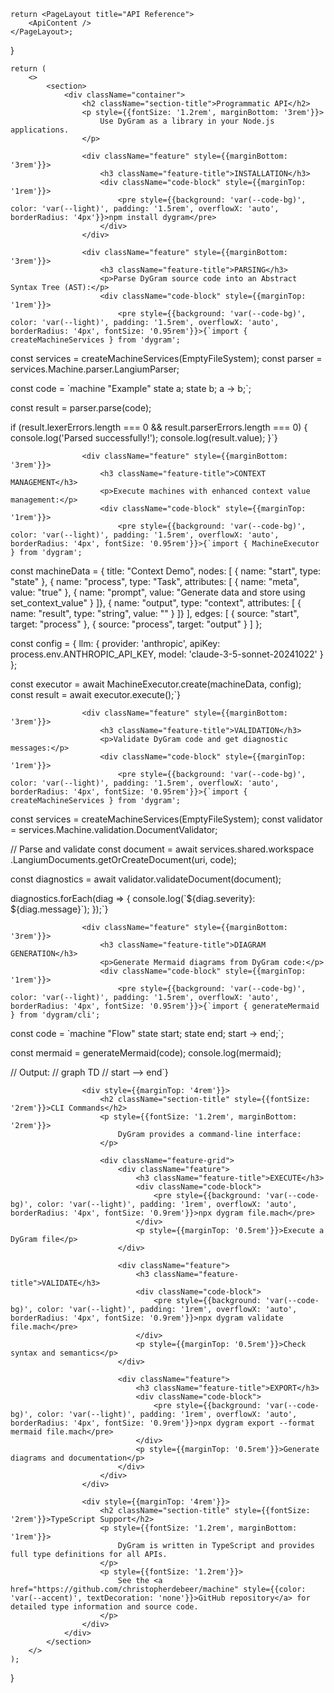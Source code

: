 
    return <PageLayout title="API Reference">
        <ApiContent />
    </PageLayout>;
}

    return (
        <>
            <section>
                <div className="container">
                    <h2 className="section-title">Programmatic API</h2>
                    <p style={{fontSize: '1.2rem', marginBottom: '3rem'}}>
                        Use DyGram as a library in your Node.js applications.
                    </p>

                    <div className="feature" style={{marginBottom: '3rem'}}>
                        <h3 className="feature-title">INSTALLATION</h3>
                        <div className="code-block" style={{marginTop: '1rem'}}>
                            <pre style={{background: 'var(--code-bg)', color: 'var(--light)', padding: '1.5rem', overflowX: 'auto', borderRadius: '4px'}}>npm install dygram</pre>
                        </div>
                    </div>

                    <div className="feature" style={{marginBottom: '3rem'}}>
                        <h3 className="feature-title">PARSING</h3>
                        <p>Parse DyGram source code into an Abstract Syntax Tree (AST):</p>
                        <div className="code-block" style={{marginTop: '1rem'}}>
                            <pre style={{background: 'var(--code-bg)', color: 'var(--light)', padding: '1.5rem', overflowX: 'auto', borderRadius: '4px', fontSize: '0.95rem'}}>{`import { createMachineServices } from 'dygram';

const services = createMachineServices(EmptyFileSystem);
const parser = services.Machine.parser.LangiumParser;

const code = \`machine "Example"
  state a;
  state b;
  a -> b;\`;

const result = parser.parse(code);

if (result.lexerErrors.length === 0 &&
    result.parserErrors.length === 0) {
  console.log('Parsed successfully!');
  console.log(result.value);
}`}</pre>
                        </div>
                    </div>

                    <div className="feature" style={{marginBottom: '3rem'}}>
                        <h3 className="feature-title">CONTEXT MANAGEMENT</h3>
                        <p>Execute machines with enhanced context value management:</p>
                        <div className="code-block" style={{marginTop: '1rem'}}>
                            <pre style={{background: 'var(--code-bg)', color: 'var(--light)', padding: '1.5rem', overflowX: 'auto', borderRadius: '4px', fontSize: '0.95rem'}}>{`import { MachineExecutor } from 'dygram';

const machineData = {
  title: "Context Demo",
  nodes: [
    { name: "start", type: "state" },
    { name: "process", type: "Task", attributes: [
      { name: "meta", value: "true" },
      { name: "prompt", value: "Generate data and store using set_context_value" }
    ]},
    { name: "output", type: "context", attributes: [
      { name: "result", type: "string", value: "" }
    ]}
  ],
  edges: [
    { source: "start", target: "process" },
    { source: "process", target: "output" }
  ]
};

const config = {
  llm: {
    provider: 'anthropic',
    apiKey: process.env.ANTHROPIC_API_KEY,
    model: 'claude-3-5-sonnet-20241022'
  }
};

const executor = await MachineExecutor.create(machineData, config);
const result = await executor.execute();`}</pre>
                        </div>
                    </div>

                    <div className="feature" style={{marginBottom: '3rem'}}>
                        <h3 className="feature-title">VALIDATION</h3>
                        <p>Validate DyGram code and get diagnostic messages:</p>
                        <div className="code-block" style={{marginTop: '1rem'}}>
                            <pre style={{background: 'var(--code-bg)', color: 'var(--light)', padding: '1.5rem', overflowX: 'auto', borderRadius: '4px', fontSize: '0.95rem'}}>{`import { createMachineServices } from 'dygram';

const services = createMachineServices(EmptyFileSystem);
const validator = services.Machine.validation.DocumentValidator;

// Parse and validate
const document = await services.shared.workspace
  .LangiumDocuments.getOrCreateDocument(uri, code);

const diagnostics = await validator.validateDocument(document);

diagnostics.forEach(diag => {
  console.log(\`\${diag.severity}: \${diag.message}\`);
});`}</pre>
                        </div>
                    </div>

                    <div className="feature" style={{marginBottom: '3rem'}}>
                        <h3 className="feature-title">DIAGRAM GENERATION</h3>
                        <p>Generate Mermaid diagrams from DyGram code:</p>
                        <div className="code-block" style={{marginTop: '1rem'}}>
                            <pre style={{background: 'var(--code-bg)', color: 'var(--light)', padding: '1.5rem', overflowX: 'auto', borderRadius: '4px', fontSize: '0.95rem'}}>{`import { generateMermaid } from 'dygram/cli';

const code = \`machine "Flow"
  state start;
  state end;
  start -> end;\`;

const mermaid = generateMermaid(code);
console.log(mermaid);

// Output:
// graph TD
//   start --> end`}</pre>
                        </div>
                    </div>

                    <div style={{marginTop: '4rem'}}>
                        <h2 className="section-title" style={{fontSize: '2rem'}}>CLI Commands</h2>
                        <p style={{fontSize: '1.2rem', marginBottom: '2rem'}}>
                            DyGram provides a command-line interface:
                        </p>

                        <div className="feature-grid">
                            <div className="feature">
                                <h3 className="feature-title">EXECUTE</h3>
                                <div className="code-block">
                                    <pre style={{background: 'var(--code-bg)', color: 'var(--light)', padding: '1rem', overflowX: 'auto', borderRadius: '4px', fontSize: '0.9rem'}}>npx dygram file.mach</pre>
                                </div>
                                <p style={{marginTop: '0.5rem'}}>Execute a DyGram file</p>
                            </div>

                            <div className="feature">
                                <h3 className="feature-title">VALIDATE</h3>
                                <div className="code-block">
                                    <pre style={{background: 'var(--code-bg)', color: 'var(--light)', padding: '1rem', overflowX: 'auto', borderRadius: '4px', fontSize: '0.9rem'}}>npx dygram validate file.mach</pre>
                                </div>
                                <p style={{marginTop: '0.5rem'}}>Check syntax and semantics</p>
                            </div>

                            <div className="feature">
                                <h3 className="feature-title">EXPORT</h3>
                                <div className="code-block">
                                    <pre style={{background: 'var(--code-bg)', color: 'var(--light)', padding: '1rem', overflowX: 'auto', borderRadius: '4px', fontSize: '0.9rem'}}>npx dygram export --format mermaid file.mach</pre>
                                </div>
                                <p style={{marginTop: '0.5rem'}}>Generate diagrams and documentation</p>
                            </div>
                        </div>
                    </div>

                    <div style={{marginTop: '4rem'}}>
                        <h2 className="section-title" style={{fontSize: '2rem'}}>TypeScript Support</h2>
                        <p style={{fontSize: '1.2rem', marginBottom: '1rem'}}>
                            DyGram is written in TypeScript and provides full type definitions for all APIs.
                        </p>
                        <p style={{fontSize: '1.2rem'}}>
                            See the <a href="https://github.com/christopherdebeer/machine" style={{color: 'var(--accent)', textDecoration: 'none'}}>GitHub repository</a> for detailed type information and source code.
                        </p>
                    </div>
                </div>
            </section>
        </>
    );
}
